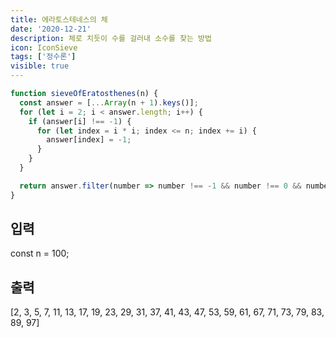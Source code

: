 ```yaml
---
title: 에라토스테네스의 체
date: '2020-12-21'
description: 체로 치듯이 수를 걸러내 소수를 찾는 방법
icon: IconSieve
tags: ['정수론']
visible: true
---
```


```js
function sieveOfEratosthenes(n) {
  const answer = [...Array(n + 1).keys()];
  for (let i = 2; i < answer.length; i++) {
    if (answer[i] !== -1) {
      for (let index = i * i; index <= n; index += i) {
        answer[index] = -1;
      }
    }
  }

  return answer.filter(number => number !== -1 && number !== 0 && number !== 1);
}
```

## 입력

const n = 100;

## 출력

[2, 3, 5, 7, 11, 13, 17, 19, 23, 29, 31, 37, 41, 43, 47, 53, 59, 61, 67, 71, 73, 79, 83, 89, 97]
